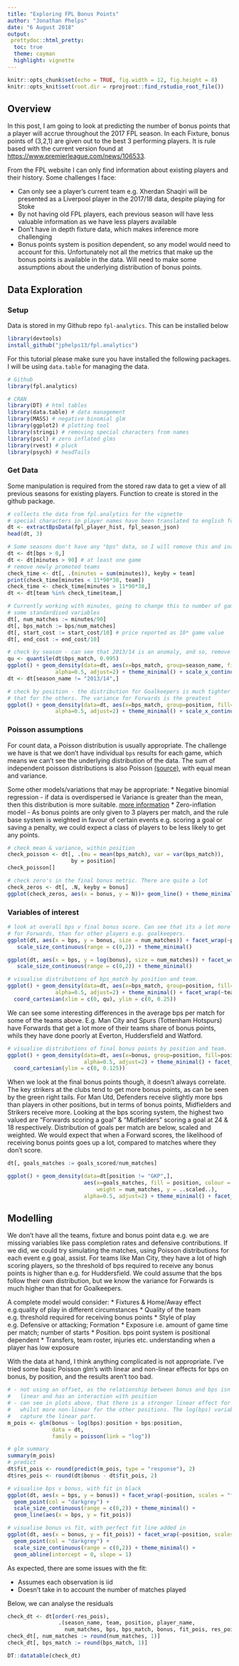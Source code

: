 ```yaml
---
title: "Exploring FPL Bonus Points"
author: "Jonathan Phelps"
date: "6 August 2018"
output:
 prettydoc::html_pretty:
  toc: true
  theme: cayman
  highlight: vignette
---
```


```r
knitr::opts_chunk$set(echo = TRUE, fig.width = 12, fig.height = 8)
knitr::opts_knit$set(root.dir = rprojroot::find_rstudio_root_file())
```

## Overview

In this post, I am going to look at predicting the number of bonus points that a player will accrue throughout the 2017 FPL season. In each Fixture, bonus points of (3,2,1) are given out to the best 3 performing players. It is rule based with the current version found at <https://www.premierleague.com/news/106533>.

From the FPL website I can only find information about existing players and their
history. Some challenges I face:

* Can only see a player's current team e.g. Xherdan Shaqiri will be presented 
as a Liverpool player in the 2017/18 data, despite playing for Stoke
* By not having old FPL players, each previous season will have less valuable 
information as we have less players available
* Don't have in depth fixture data, which makes inference more challenging
* Bonus points system is position dependent, so any model would need to 
account for this. Unfortunately not all the metrics that make up the bonus
points is available in the data. Will need to make some assumptions about the
underlying distribution of bonus points.

## Data Exploration

### Setup
Data is stored in my Github repo `fpl-analytics`. This can be installed below

```r
library(devtools)
install_github("jphelps13/fpl.analytics")
```

For this tutorial please make sure you have installed the following packages.
I will be using `data.table` for managing the data.

```r
# Github
library(fpl.analytics)

# CRAN
library(DT) # html tables
library(data.table) # data management
library(MASS) # negative binomial glm
library(ggplot2) # plotting tool
library(stringi) # removing special characters from names
library(pscl) # zero inflated glms
library(rvest) # pluck
library(psych) # headTails
```

### Get Data
Some manipulation is required from the stored raw data to get a view of 
all previous seasons for existing players. Function to create is stored in the 
github package.

```r
# collects the data from fpl.analytics for the vignette
# special characters in player names have been translated to english for ease of use
dt <- extractBpsData(fpl_player_hist, fpl_season_json) 
head(dt, 3)

# Some seasons don't have any "bps" data, so I will remove this and inactive rows
dt <- dt[bps > 0,]
dt <- dt[minutes > 90] # at least one game
# remove newly promoted teams
check_time <- dt[, .(minutes = sum(minutes)), keyby = team]
print(check_time[minutes < 11*90*38, team])
check_time <- check_time[minutes > 11*90*38,]
dt <- dt[team %in% check_time$team,]

# Currently working with minutes, going to change this to number of games, and make
# some standardised variables
dt[, num_matches := minutes/90]
dt[, bps_match := bps/num_matches]
dt[, start_cost := start_cost/10] # price reported as 10* game value
dt[, end_cost := end_cost/10]

# check by season - can see that 2013/14 is an anomaly, and so, remove
qu <- quantile(dt$bps_match, 0.995)
ggplot() + geom_density(data=dt, aes(x=bps_match, group=season_name, fill=season_name),
               alpha=0.5, adjust=2) + theme_minimal() + scale_x_continuous(0, qu)
dt <- dt[season_name != "2013/14",]

# check by position - the distribution for Goalkeepers is much tighter than
# that for the others. The variance for Forwards is the greatest 
ggplot() + geom_density(data=dt, aes(x=bps_match, group=position, fill=position),
               alpha=0.5, adjust=2) + theme_minimal() + scale_x_continuous(0, qu)
```


### Poisson assumptions
For count data, a Poisson distribution is usually appropriate. The challenge
we have is that we don't have individual `bps` results for each game, which
means we can't see the underlying distribution of the data. The sum of independent
poisson distributions is also Poisson [(source)](https://proofwiki.org/wiki/Sum_of_Independent_Poisson_Random_Variables_is_Poisson), with equal mean and variance. 

Some other models/variations that may be appropriate:
* Negative binomial regression - if data is overdispersed ie Variance is greater than 
the mean, then this distribution is more suitable. [more information](https://stats.idre.ucla.edu/r/dae/negative-binomial-regression/)
* Zero-inflation model - As bonus points are only given to 3 players per match, and the rule base system is weighted in favour of certain events e.g. scoring a goal or saving a penalty, we could expect a class of players to be less likely to get any points.

```r
# check mean & variance, within position
check_poisson <- dt[, .(mu = mean(bps_match), var = var(bps_match)),
                    by = position]
check_poisson[]

# check zero's in the final bonus metric. There are quite a lot
check_zeros <- dt[, .N, keyby = bonus]
ggplot(check_zeros, aes(x = bonus, y = N))+ geom_line() + theme_minimal()
```

### Variables of interest


```r
# look at overall bps v final bonus score. Can see that its a lot more linear
# for Forwards, than for other players e.g. goalkeepers.
ggplot(dt, aes(x = bps, y = bonus, size = num_matches)) + facet_wrap(~position) + geom_point() +
   scale_size_continuous(range = c(0,2)) + theme_minimal()

ggplot(dt, aes(x = bps, y = log(bonus), size = num_matches)) + facet_wrap(~position) + geom_point() +
   scale_size_continuous(range = c(0,2)) + theme_minimal()

```

```r
# visualise distributions of bps_match by position and team. 
ggplot() + geom_density(data=dt, aes(x=bps_match, group=position, fill=position),
               alpha=0.5, adjust=2) + theme_minimal() + facet_wrap(~team) + 
  coord_cartesian(xlim = c(0, qu), ylim = c(0, 0.25))
```

We can see some interesting differences in the average bps per match for some
of the teams above. E.g. Man City and Spurs (Tottenham Hotspurs) have Forwards
that get a lot more of their teams share of bonus points, whils they have done
poorly at Everton, Huddersfield and Watford. 

```r

# visualise distributions of final bonus points by position and team. 
ggplot() + geom_density(data=dt, aes(x=bonus, group=position, fill=position),
                        alpha=0.5, adjust=2) + theme_minimal() + facet_wrap(~team) + 
  coord_cartesian(ylim = c(0, 0.125))

```
When we look at the final bonus 
points though, it doesn't always correlate. The key strikers at the clubs tend
to get more bonus points, as can be seen by the green right tails. For Man Utd,
Defenders receive slightly more bps than players in other positions, but in terms
of bonus points, Midfielders and Strikers receive more. Looking at the bps scoring
system, the highest two valued are "Forwards scoring a goal" & "Midfielders" 
scoring a goal at 24 & 18 respectively. Distribution of goals per match are below, 
scaled and weighted. We would expect that when a Forward scores, the likelihood of
receiving bonus points goes up a lot, compared to matches where they don't score.


```r
dt[, goals_matches := goals_scored/num_matches]

ggplot() + geom_density(data=dt[position != "GKP",], 
                        aes(x=goals_matches, fill = position, colour = position,
                            weight = num_matches, y = ..scaled..),
                        alpha=0.5, adjust=2) + theme_minimal() + facet_wrap(~position)
```

## Modelling

We don't have all the teams, fixture and bonus point data e.g. we are missing variables like pass completion rates and defensive contributions. If we did, we could try simulating the matches, using Poisson distributions for each event e.g goal, assist. For teams like Man City, they have a lot of high scoring players, so the threshold of bps
required to receive any bonus points is higher than e.g. for Huddersfield. We could assume that the bps follow their own distribution, but we know the variance for Forwards is much higher than that for Goalkeepers. 

A complete model would consider:
* Fixtures & Home/Away effect e.g.quality of play in different circumstances
* Quality of the team e.g. threshold required for receiving bonus points
* Style of play e.g. Defensive or attacking; Formation
* Exposure i.e. amount of game time per match; number of starts
* Position. bps point system is positional dependent
* Transfers, team roster, injuries etc. understanding when a player has low exposure

With the data at hand, I think anything complicated is not appropriate. I've
tried some basic Poisson glm's with linear and non-linear effects for bps on
bonus, by position, and the results aren't too bad. 

```r
# - not using an offset, as the relationship between bonus and bps isn't strictly
#   linear and has an interaction with position
# - can see in plots above, that there is a stronger linear effect for Forwards,
#   whilst more non-linear for the other positions. The log(bps) variable will 
#   capture the linear part.
m_pois <- glm(bonus ~ log(bps):position + bps:position, 
              data = dt, 
              family = poisson(link = "log"))

# glm summary
summary(m_pois)
# predict
dt$fit_pois <- round(predict(m_pois, type = "response"), 2)
dt$res_pois <- round(dt$bonus - dt$fit_pois, 2)

# visualise bps v bonus, with fit in black
ggplot(dt, aes(x = bps, y = bonus)) + facet_wrap(~position, scales = "free_y") + 
  geom_point(col = "darkgrey") +
  scale_size_continuous(range = c(0,2)) + theme_minimal() +
  geom_line(aes(x = bps, y = fit_pois))

# visualise bonus vs fit, with perfect fit line added in
ggplot(dt, aes(x = bonus, y = fit_pois)) + facet_wrap(~position, scales = "free") + 
  geom_point(col = "darkgrey") +
  scale_size_continuous(range = c(0,2)) + theme_minimal() + 
  geom_abline(intercept = 0, slope = 1)

```

As expected, there are some issues with the fit:

* Assumes each observation is iid
* Doesn't take in to account the number of matches played

Below, we can analyse the residuals

```r

check_dt <- dt[order(-res_pois), 
                .(season_name, team, position, player_name, 
                  num_matches, bps, bps_match, bonus, fit_pois, res_pois)]
check_dt[, num_matches := round(num_matches, 1)]
check_dt[, bps_match := round(bps_match, 1)]

DT::datatable(check_dt)
```